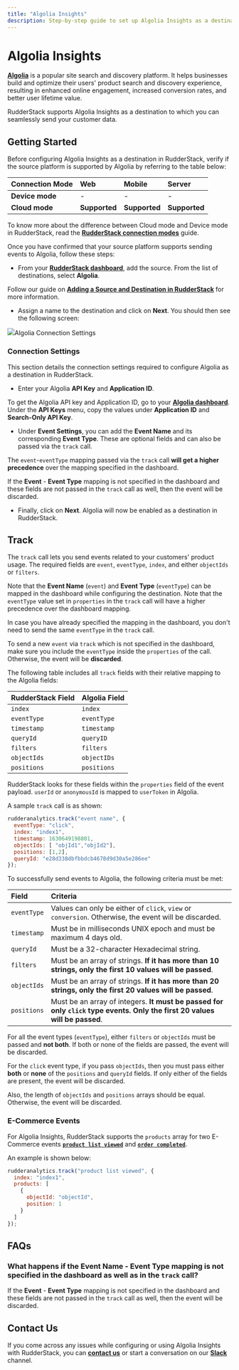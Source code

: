 ```yaml
---
title: "Algolia Insights"
description: Step-by-step guide to set up Algolia Insights as a destination in RudderStack.
---
```


# Algolia Insights

[**Algolia**](https://www.algolia.com/) is a popular site search and discovery platform. It helps businesses build and optimize their users' product search and discovery experience, resulting in enhanced online engagement, increased conversion rates, and better user lifetime value.

RudderStack supports Algolia Insights as a destination to which you can seamlessly send your customer data.

## Getting Started

Before configuring Algolia Insights as a destination in RudderStack, verify if the source platform is supported by Algolia by referring to the table below:

| **Connection Mode** | **Web** | **Mobile** | **Server** |
| :--- | :--- | :--- | :--- |
| **Device mode** | - | - | - |
| **Cloud mode** | **Supported** | **Supported** | **Supported** |

<div class="infoBlock">

To know more about the difference between Cloud mode and Device mode in RudderStack, read the [**RudderStack connection modes**](https://rudderstack.com/docs/get-started/rudderstack-connection-modes/) guide.
</div>

Once you have confirmed that your source platform supports sending events to Algolia, follow these steps:

* From your [**RudderStack dashboard**](https://app.rudderstack.com/), add the source. From the list of destinations, select **Algolia**.

<div class="infoBlock">

Follow our guide on [**Adding a Source and Destination in RudderStack**](https://rudderstack.com/docs/connections/adding-source-and-destination-rudderstack/) for more information.
</div>

* Assign a name to the destination and click on **Next**. You should then see the following screen:

<img src="../../../images/assets/Algolia.png"/><span class="imageTitle">Algolia Connection Settings</span>

### Connection Settings

This section details the connection settings required to configure Algolia as a destination in RudderStack.

* Enter your Algolia **API Key** and **Application ID**.

<div class="infoBlock">

To get the Algolia API key and Application ID, go to your [**Algolia dashboard**](https://www.algolia.com/apps/). Under the **API Keys** menu, copy the values under **Application ID** and **Search-Only API Key**.
</div>

* Under **Event Settings**, you can add the **Event Name** and its corresponding **Event Type**. These are optional fields and can also be passed via the `track` call. 

<div class="infoBlock">

The `event`-`eventType` mapping passed via the `track` call **will get a higher precedence** over the mapping specified in the dashboard.
</div>

<div class="warningBlock">

If the **Event** - **Event Type** mapping is not specified in the dashboard and these fields are not passed in the `track` call as well, then the event will be discarded.
</div>

* Finally, click on **Next**. Algolia will now be enabled as a destination in RudderStack.

## Track

The `track` call lets you send events related to your customers' product usage. The required fields are `event`, `eventType`, `index`, and either `objectIds` or `filters`.

Note that the **Event Name** \(`event`\) and **Event Type** \(`eventType`\) can be mapped in the dashboard while configuring the destination. Note that the `eventType` value set in `properties` in the `track` call will have a higher precedence over the dashboard mapping.

<div class="infoBlock">

In case you have already specified the mapping in the dashboard, you don't need to send the same `eventType` in the `track` call.
</div>

<div class="warningBlock">

To send a new `event` via `track` which is not specified in the dashboard, make sure you include the `eventType` inside the `properties` of the call. Otherwise, the event will be **discarded**.
</div>

The following table includes all `track` fields with their relative mapping to the Algolia fields:

| **RudderStack Field** | **Algolia Field** |
| :--- | :--- |
| `index` | `index` |
| `eventType` | `eventType` |
| `timestamp` | `timestamp` |
| `queryId` | `queryID` |
| `filters` | `filters` |
| `objectIds` | `objectIDs` |
| `positions` | `positions` |

<div class="infoBlock">

RudderStack looks for these fields within the `properties` field of the event payload. `userId` or `anonymousId` is mapped to `userToken` in Algolia.
</div>

A sample `track` call is as shown:

```javascript
rudderanalytics.track("event name", {
  eventType: "click",  
  index: "index1",
  timestamp: 1630649198801,
  objectIds: [ "objId1","objId2"],
  positions: [1,2],
  queryId: "e28d338dbfbbdcb4678d9d30a5e286ee"
});
```

To successfully send events to Algolia, the following criteria must be met:

| **Field** | **Criteria** |
| :--- | :--- |
| `eventType` | Values can only be  either of `click`, `view` or `conversion`. Otherwise, the event will be discarded. |
| `timestamp` | Must be in milliseconds UNIX epoch and must be maximum 4 days old. |
| `queryId` | Must be a 32-character Hexadecimal string. |
| `filters` | Must be an array of strings. **If it has more than 10 strings, only the first 10 values will be passed**. |
| `objectIds` | Must be an array of strings. **If it has more than 20 strings, only the first 20 values will be passed**. |
| `positions` | Must be an array of integers. **It must be passed for only `click` type events. Only the first 20 values will be passed**. |

<div class="infoBlock">

For all the event types \(`eventType`\), either `filters` or `objectIds` must be passed and **not both**. If both or none of the fields are passed, the event will be discarded.
</div>

<div class="infoBlock">

For the `click` event type, if you pass `objectIds`, then you must pass either **both** or **none** of the `positions` and `queryId` fields. If only either of the fields are present, the event will be discarded.

Also, the length of `objectIds` and `positions` arrays should be equal. Otherwise, the event will be discarded.
</div>

### E-Commerce Events

For Algolia Insights, RudderStack supports the `products` array for two E-Commerce events [**`product list viewed`**](https://rudderstack.com/docs/rudderstack-api/api-specification/rudderstack-ecommerce-events-specification/browsing#product-list-viewed) and [**`order completed`**](https://rudderstack.com/docs/rudderstack-api/api-specification/rudderstack-ecommerce-events-specification/ordering#order-completed).

An example is shown below:

```javascript
rudderanalytics.track("product list viewed", {
  index: "index1",
  products: [
    {
      objectId: "objectId",
      position: 1
    }
  ]
});
```

## FAQs

### What happens if the Event Name - Event Type mapping is not specified in the dashboard as well as in the `track` call?

If the **Event** - **Event Type** mapping is not specified in the dashboard and these fields are not passed in the `track` call as well, then the event will be discarded.

## Contact Us

If you come across any issues while configuring or using Algolia Insights with RudderStack, you can [**contact us**](mailto:%20docs@rudderstack.com) or start a conversation on our [**Slack**](https://resources.rudderstack.com/join-rudderstack-slack) channel.
